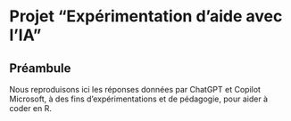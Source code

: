 # Projet "Expérimentation d'aide avec l'IA"

## Préambule

Nous reproduisons ici les réponses données par ChatGPT et Copilot Microsoft, à des fins d'expérimentations et de pédagogie, pour aider à coder en R.